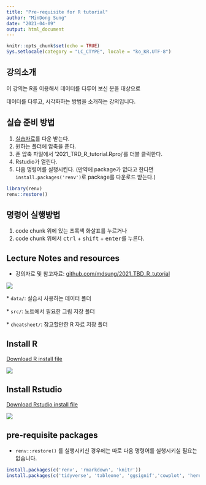 ```yaml
---
title: "Pre-requisite for R tutorial"
author: "MinDong Sung"
date: "2021-04-09"
output: html_document
---
```


```r
knitr::opts_chunk$set(echo = TRUE)
Sys.setlocale(category = "LC_CTYPE", locale = "ko_KR.UTF-8")
```

## 강의소개

이 강의는 R을 이용해서 데이터를 다루어 보신 분을 대상으로

데이터를 다루고, 시각화하는 방법을 소개하는 강의입니다.

## 실습 준비 방법

1.  [실습자료](https://github.com/mdsung/2021_TRD_R_turorial/archive/refs/heads/main.zip)를 다운 받는다.
2.  원하는 폴더에 압축을 푼다.
3.  푼 압축 파일에서 '2021_TRD_R\_tutorial.Rproj'를 더블 클릭한다.
4.  Rstudio가 열린다.
5.  다음 명령어를 실행시킨다. (만약에 package가 없다고 한다면 `install.packages('renv')`로 package를 다운로드 받는다.)

```r
library(renv)
renv::restore()
```

## 명령어 실행방법

1.  code chunk 위에 있는 초록색 화살표를 누르거나
2.  code chunk 위에서 <kbd>ctrl</kbd> + <kbd>shift</kbd> + <kbd>enter</kbd>를 누른다.

## Lecture Notes and resources

-   강의자료 및 참고자료: [github.com/mdsung/2021_TBD_R\_tutorial](github.com/mdsung/2021_TBD_R_tutorial)

![](src/github_download.png)

\* `data/`: 실습시 사용하는 데이터 폴더

\* `src/`: 노트에서 필요한 그림 저장 폴더

\* `cheatsheet/`: 참고할만한 R 자료 저장 폴더

## Install R

[Download R install file](https://cran.r-project.org/src/base/R-4/)

![](src/r_install_windows_1.png)

## Install Rstudio

[Download Rstudio install file](https://www.rstudio.com/products/rstudio/download/)

![](src/rstudio_windows_1.png)

## pre-requisite packages

-   `renv::restore()` 를 실행시키신 경우에는 따로 다음 명령어를 실행시키실 필요는 없습니다.

```r

install.packages(c('renv', 'rmarkdown', 'knitr'))
install.packages(c('tidyverse', 'tableone', 'ggsignif','cowplot', 'here', 'glue', 'datapasta'))
```
